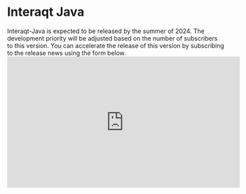 # Interaqt Java

<div className={"font-mono "}>
  Interaqt-Java is expected to be released by the <span className="font-bold">summer of 2024.</span>
  The development priority will be adjusted based on the number of subscribers to this version.
  You can accelerate the release of this version by subscribing to the release news using the form below.
</div>


<iframe
  width="540"
  height="305"
  src="https://c69f1b7e.sibforms.com/serve/MUIFAPWwkOOAVihuwDdEONEWLH1_xrcZEF3M-PckpQDQFSQp1f-oHR_vShXCabw478lAKpT5d_C8l4S208YMZVuquzl5yN6hGhztQZwmuoNubAIWTAdfSXD0xmINHuufYhqi9ubVBGz1pDfq7VIva3KagzpfnFq24JR0n8U4pkUH6VG3-V5FC8b5PnGX9rYxsDyeoZzAkFZr5j8p"
  frameborder="0"
  scrolling="auto"
  allowfullscreen
  style={{display: "block", marginLeft:-48, maxWidth: "100%"}}
>
</iframe>